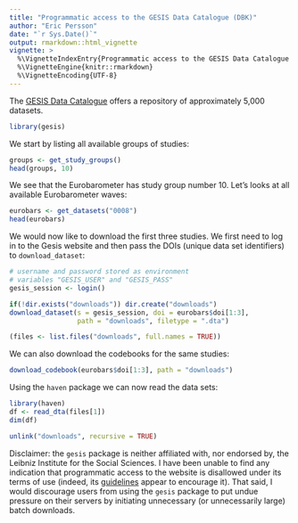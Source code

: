 ```yaml
---
title: "Programmatic access to the GESIS Data Catalogue (DBK)"
author: "Eric Persson"
date: "`r Sys.Date()`"
output: rmarkdown::html_vignette
vignette: >
  %\VignetteIndexEntry{Programmatic access to the GESIS Data Catalogue (DBK)}
  %\VignetteEngine{knitr::rmarkdown}
  %\VignetteEncoding{UTF-8}
---
```


The [GESIS Data Catalogue](https://dbk.gesis.org/) offers a repository of 
approximately 5,000 datasets. 

```r
library(gesis)
```

We start by listing all available groups of studies:

```r
groups <- get_study_groups()
head(groups, 10)
```

We see that the Eurobarometer has study group number 10. Let's looks at all available 
Eurobarometer waves:

```r
eurobars <- get_datasets("0008")
head(eurobars)
```

We would now like to download the first three studies. We first need to log in
to the Gesis website and then pass the DOIs (unique data set identifiers) to 
`download_dataset`:

```r
# username and password stored as environment 
# variables "GESIS_USER" and "GESIS_PASS"
gesis_session <- login()
```

```r
if(!dir.exists("downloads")) dir.create("downloads")
download_dataset(s = gesis_session, doi = eurobars$doi[1:3], 
                 path = "downloads", filetype = ".dta")

(files <- list.files("downloads", full.names = TRUE))
```

We can also download the codebooks for the same studies:

```r
download_codebook(eurobars$doi[1:3], path = "downloads")
```

Using the `haven` package we can now read the data sets:

```r
library(haven)
df <- read_dta(files[1])
dim(df)
```

```r
unlink("downloads", recursive = TRUE)
```

Disclaimer: the `gesis` package is neither affiliated with, nor endorsed by, the
Leibniz Institute for the Social Sciences. I have been unable to find any 
indication that programmatic access to the website is disallowed under its terms
of use (indeed, its 
[guidelines](https://dbk.gesis.org/dbksearch/guidelines.asp) appear to 
encourage it). That said, I would discourage users from using the `gesis`
package to put undue pressure on their servers by initiating unnecessary (or
unnecessarily large) batch downloads.